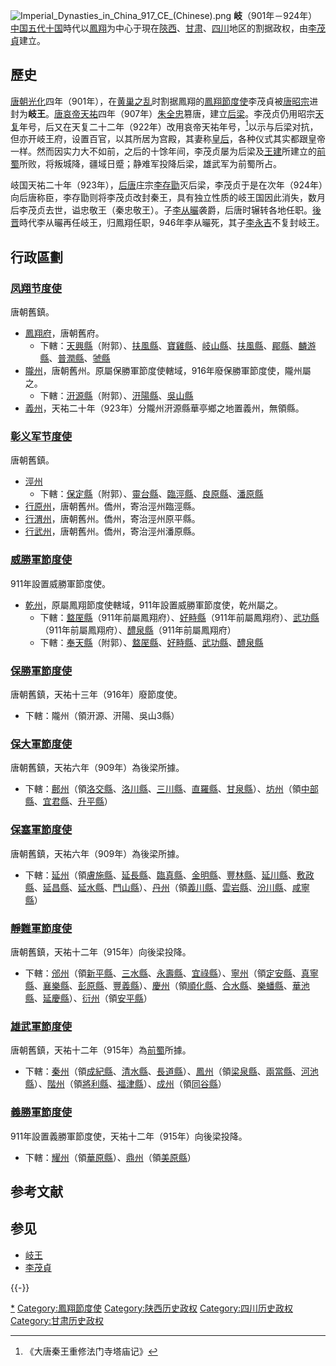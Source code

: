 {{otheruses|subject=五代十国时代在今陕西省的割据政权|other=陕西省的岐山|岐山}}
[[File:Imperial_Dynasties_in_China_917_CE_(Chinese).png|thumb]]
'''岐'''（901年－924年）[[中国|中国]][[五代十国|五代十国]]時代以[[鳳翔府|鳳翔]]为中心于現在[[陕西省|陝西]]、[[甘肃省|甘肃]]、[[四川省|四川]]地区的割据政权，由[[李茂貞|李茂貞]]建立。

== 歷史 ==
[[唐朝|唐朝]][[光化|光化]]四年（901年），在[[黃巢之亂|黄巢之乱]]时割据鳳翔的[[凤翔节度使|鳳翔節度使]]李茂貞被[[唐昭宗|唐昭宗]]进封为'''岐王'''。[[唐哀帝|唐哀帝]][[天祐_(唐朝)|天祐]]四年（907年）[[朱温|朱全忠]]篡唐，建立[[后梁|后梁]]。李茂贞仍用昭宗[[天复_(唐朝)|天复]]年号，后又在天复二十二年（922年）改用哀帝天祐年号，<ref>《大唐秦王重修法门寺塔庙记》</ref>以示与后梁对抗，但亦开岐王府，设置百官，以其所居为宫殿，其妻称[[皇后|皇后]]，各种仪式其实都跟皇帝一样。然而因实力大不如前，之后的十馀年间，李茂贞屡为后梁及[[王建_(前蜀)|王建]]所建立的[[前蜀|前蜀]]所败，将叛城降，疆域日蹙；静难军投降后梁，雄武军为前蜀所占。

岐国天祐二十年（923年），[[后唐|后唐]]庄宗[[唐庄宗|李存勖]]灭后梁，李茂贞于是在次年（924年）向后唐称臣，李存勖则将李茂贞改封秦王，具有独立性质的岐王国因此消失，数月后李茂贞去世，谥忠敬王（秦忠敬王）。子[[李从曮|李从曮]]袭爵，后唐时辗转各地任职。[[后晋|後晋]]時代李从曮再任岐王，归鳳翔任职，946年李从曮死，其子[[李永吉_(五代)|李永吉]]不复封岐王。

== 行政區劃 ==
===[[凤翔节度使|凤翔节度使]]===
唐朝舊鎮。
*[[鳳翔府|鳳翔府]]，唐朝舊府。
**下轄：[[天興縣|天興縣]]（附郭）、[[扶风县|扶風縣]]、[[寶雞縣|寶雞縣]]、[[岐山县|岐山縣]]、[[扶风县|扶風縣]]、[[眉县|郿縣]]、[[麟游縣|麟游縣]]、[[普潤縣|普潤縣]]、[[虢縣|虢縣]]
*[[隴州|隴州]]，唐朝舊州。原屬保勝軍節度使轄域，916年廢保勝軍節度使，隴州屬之。
**下轄：[[陇县|汧源縣]]（附郭）、[[千阳县|汧陽縣]]、[[吳山縣|吳山縣]]
*[[義州_(李茂貞)|義州]]，天祐二十年（923年）分隴州汧源縣華亭鄉之地置義州，無領縣。

===[[泾原节度使|彰义军节度使]]===
唐朝舊鎮。
*[[涇州|涇州]]
**下轄：[[保定县_(唐朝)|保定縣]]（附郭）、[[灵台县|靈台縣]]、[[臨涇縣|臨涇縣]]、[[良原縣|良原縣]]、[[潘原縣|潘原縣]]
*[[原州_(北魏)|行原州]]，唐朝舊州。僑州，寄治涇州臨涇縣。
*[[渭州_(唐朝)|行渭州]]，唐朝舊州。僑州，寄治涇州原平縣。
*[[武州_(大中)|行武州]]，唐朝舊州。僑州，寄治涇州潘原縣。

===[[武勝軍節度使|威勝軍節度使]]===
911年設置威勝軍節度使。
*[[乾州_(乾宁)|乾州]]，原屬鳳翔節度使轄域，911年設置威勝軍節度使，乾州屬之。
**下轄：[[周至县|盩厔縣]]（911年前屬鳳翔府）、[[好畤縣|好畤縣]]（911年前屬鳳翔府）、[[武功縣|武功縣]]（911年前屬鳳翔府）、[[礼泉县|醴泉縣]]（911年前屬鳳翔府）
**下轄：[[乾县|奉天縣]]（附郭）、[[周至县|盩厔縣]]、[[好畤縣|好畤縣]]、[[武功縣|武功縣]]、[[礼泉县|醴泉縣]]

=== [[保勝軍節度使|保勝軍節度使]] ===
唐朝舊鎮，天祐十三年（916年）廢節度使。
*下轄：隴州（領汧源、汧陽、吳山3縣）

=== [[保大軍節度使|保大軍節度使]] ===
唐朝舊鎮，天祐六年（909年）為後梁所據。
*下轄：[[鄜州|鄜州]]（領[[洛交县|洛交縣]]、[[洛川县|洛川縣]]、[[三川縣|三川縣]]、[[直羅縣|直羅縣]]、[[甘泉縣|甘泉縣]]）、[[坊州|坊州]]（領[[黄陵县|中部縣]]、[[宜君县|宜君縣]]、[[升平縣|升平縣]]）

=== [[保塞軍節度使|保塞軍節度使]] ===
唐朝舊鎮，天祐六年（909年）為後梁所據。
*下轄：[[延州_(延安)|延州]]（領[[延安市|膚施縣]]、[[延長縣|延長縣]]、[[臨真縣|臨真縣]]、[[金明縣|金明縣]]、[[豐林縣|豐林縣]]、[[延川縣|延川縣]]、[[敷政縣|敷政縣]]、[[延昌县_(辽朝)|延昌縣]]、[[延水縣|延水縣]]、[[門山縣|門山縣]]）、[[丹州|丹州]]（領[[宜川县|義川縣]]、[[雲岩縣|雲岩縣]]、[[汾川縣|汾川縣]]、[[咸宁县_(唐朝)|咸寧縣]]）

===[[邠宁节度使|靜難軍節度使]]===
唐朝舊鎮，天祐十二年（915年）向後梁投降。
*下轄：[[邠州_(彬县)|邠州]]（領[[新平縣|新平縣]]、[[三水县_(陕西)|三水縣]]、[[永壽縣|永壽縣]]、[[宜祿縣|宜祿縣]]）、[[寧州|寧州]]（領[[定安縣|定安縣]]、[[真寧縣|真寧縣]]、[[襄樂縣|襄樂縣]]、[[彭原縣|彭原縣]]、[[豐義縣|豐義縣]]）、[[慶州|慶州]]（領[[順化縣|順化縣]]、[[合水縣|合水縣]]、[[樂蟠縣|樂蟠縣]]、[[华池县|華池縣]]、[[延慶縣|延慶縣]]）、[[衍州_(唐朝)|衍州]]（領[[安平縣|安平縣]]）

=== [[雄武軍節度使|雄武軍節度使]] ===
唐朝舊鎮，天祐十二年（915年）為[[前蜀|前蜀]]所據。
*下轄：[[秦州|秦州]]（領[[成紀縣|成紀縣]]、[[清水县|清水縣]]、[[長道縣|長道縣]]）、[[鳳州|鳳州]]（領[[梁泉縣|梁泉縣]]、[[兩當縣|兩當縣]]、[[河池县_(北宋)|河池縣]]）、[[階州|階州]]（領[[将利县|將利縣]]、[[福津縣|福津縣]]）、[[成州_(西魏)|成州]]（領[[同谷縣|同谷縣]]）

===[[順義軍節度使|義勝軍節度使]]===
911年設置義勝軍節度使，天祐十二年（915年）向後梁投降。
*下轄：[[耀州|耀州]]（領[[華原縣|華原縣]]）、[[裕州_(五代)|鼎州]]（領[[美原县|美原縣]]）

== 参考文献 ==
{{Reflist|1}}

== 参见 ==
* [[岐王|岐王]]
* [[李茂貞|李茂貞]]

{{-}}
{{FiveDynasties-song-liao-jin}}

[[Category:岐|*]]
[[Category:鳳翔節度使|Category:鳳翔節度使]]
[[Category:陕西历史政权|Category:陕西历史政权]]
[[Category:四川历史政权|Category:四川历史政权]]
[[Category:甘肃历史政权|Category:甘肃历史政权]]